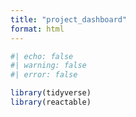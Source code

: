 ```yaml
---
title: "project_dashboard"
format: html
---
```


```r
#| echo: false
#| warning: false
#| error: false

library(tidyverse)
library(reactable)
```
